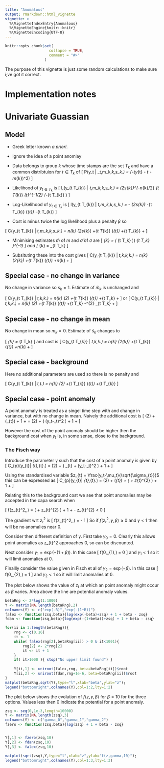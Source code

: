 ```yaml
---
title: "Anomalous"
output: rmarkdown::html_vignette
vignette: >
  %\VignetteIndexEntry{Anomalous}
  %\VignetteEngine{knitr::knitr}
  %\VignetteEncoding{UTF-8}
---
```


```r
knitr::opts_chunk$set(
                    collapse = TRUE,
                    comment = "#>"
                  )
```

The purpose of this vignette is just some random calculations to make sure i;ve got it correct.

# Implementation notes

# Univariate Guassian

## Model

- Greek letter known *a priori*.
- Ignore the idea of a point anomlay
- Data belongs to group $k$ whose time stamps are the set $T_{k}$ and have a common distribtuion for $t \in T_{k}$ of
\[
P\left(y_t \left| \mu_t,m_k,\sigma_k,s_k\right.\right) = \frac{1}{\sqrt{2\pi\sigma_{t}s_{k}}}\exp\left(-\frac{1}{2\sigma_{t}s_{k}}\left(y_{t} - \mu_t - m_{k}\right)^2\right)
\]

- Likelihood of $y_{t \in T_{k}}$ is
\[
L\left(y_{t \in T_{k}} \left| \mu_t,m_k,\sigma_k,s_k\right.\right) = 
\left(2\pi s_{k}\right)^{-n_{k}/2} 
\prod\limits_{t \in T_{k}} \sigma_{t}^{-1/2}
\exp\left(-\frac{1}{2s_{k}}\sum\limits_{t \in T_{k}} \frac{\left(y_{t} - \mu_t - m_{k}\right)^2}{\sigma_{t}}\right)
\]

- Log-Likelihood of $y_{t \in T_{k}}$ is
\[
l\left(y_{t \in T_{k}} \left| \mu_t,m_k,\sigma_k,s_k\right.\right) = 
-\frac{n_{k}}{2} \log\left(2\pi s_{k}\right)
-\frac{1}{2}\sum\limits_{t \in T_{k}} \log\left(\sigma_{t}\right)
-\frac{1}{2s_{k}}\sum\limits_{t \in T_{k}} \frac{\left(y_{t} - \mu_t - m_{k}\right)^2}{\sigma_{t}}
\]

- Cost is minus twice the log likelihood plus a penalty $\beta$ so 

\[
C\left(y_{t \in T_{k}} \left| \mu_t,m_k,\sigma_k,s_k\right.\right) = 
n_{k} \log\left(2\pi s_{k}\right)
+\sum\limits_{t \in T_{k}} \log\left(\sigma_{t}\right)
+\frac{1}{s_{k}}\sum\limits_{t \in T_{k}} \frac{\left(y_{t} - \mu_t - m_{k}\right)^2}{\sigma_{t}} + \beta
\]

- Minimising estimates $\hat{m}$ of $m$ and $\hat{\sigma}$ of $\sigma$ are
\[
\hat{m}_{k} = \left( \sum\limits_{t \in T_k} \frac{y_t-\mu_t}{\sigma_t} \right)\left(  \sum\limits_{t \in T_k} \frac{1}{\sigma_t}\right)^{-1}
\]
and
\[
\hat{s}_{k} = \frac{1}{n_{k}} \sum\limits_{t \in T_k} \frac{ \left(y_t-\mu_t - \hat{m}_{k}\right)^2}{\sigma_t}
\]

- Subsituting these into the cost gives
\[
C\left(y_{t \in T_{k}} \left| \mu_t,\hat{m}_k,\sigma_k,\hat{s}_k\right.\right) = 
n_{k} \log\left(2\pi \hat{s}_{k}\right)
+\sum\limits_{t \in T_{k}} \log\left(\sigma_{t}\right)
+n_{k} + \beta
\]

## Special case - no change in variance

No change in variance so $s_{k}=1$. Estimate of $\hat{m}_{k}$ is unchanged and

\[
C\left(y_{t \in T_{k}} \left| \mu_t,\hat{m}_k,\sigma_k\right.\right) = 
n_{k} \log\left(2\pi\right)
+\sum\limits_{t \in T_{k}} \log\left(\sigma_{t}\right)
+\sum\limits_{t \in T_k} \frac{ \left(y_t-\mu_t - \hat{m}_{k}\right)^2}{\sigma_t}
+ \beta
\]
or
\[
C\left(y_{t \in T_{k}} \left| \mu_t,\hat{m}_k,\sigma_k\right.\right) = 
n_{k} \log\left(2\pi\right)
+\sum\limits_{t \in T_{k}} \log\left(\sigma_{t}\right)
+\sum\limits_{t \in T_k} \frac{ \left(y_t-\mu_t\right)^2}{\sigma_t}
-\hat{m}^{2} \sum\limits_{t \in T_k} \frac{ 1}{\sigma_t}
+ \beta
\]

## Special case - no change in mean

No change in mean so $m_{k}=0$. Estimate of $\hat{s}_{k}$ changes to

\[
\hat{s}_{k} = \frac{1}{n_{k}} \sum\limits_{t \in T_k} \frac{ \left(y_t-\mu_t\right)^2}{\sigma_t}
\]
and cost is
\[
C\left(y_{t \in T_{k}} \left| \mu_t,\sigma_k,\hat{s}_k\right.\right) = 
n_{k} \log\left(2\pi \hat{s}_{k}\right)
+\sum\limits_{t \in T_{k}} \log\left(\sigma_{t}\right)
+n_{k}
+ \beta
\]

## Special case - background

Here no additional parameters are used so there is no penalty and

\[
C\left(y_{t \in T_{k}} \left| \mu_t,\sigma_t\right.\right) = 
n_{k} \log\left(2\pi \right)
+\sum\limits_{t \in T_{k}} \log\left(\sigma_{t}\right)
+\sum\limits_{t \in T_{k}} \frac{\left(y_{t} - \mu_t\right)^2}{\sigma_{t}} 
\]


## Special case - point anomaly

A point anomaly is treated as a singel time step with and change in variance, but with no change in mean.
Naively the additional cost is
\[
\log\left(2\pi \frac{ \left(y_t-\mu_t\right)^2}{\sigma_t}\right)
+ \log\left(\sigma_{t}\right)
+ 1 + \beta
= \log\left(2\pi\right) + \log \left( \left(y_t-\mu_t\right)^2 \right) + 1 + \beta
\]

However the cost of the point anomaly should be higher then the background cost when $y_{t}$ is, in some sense, close to the background.

### The Fisch way

Introduce the parameter $\gamma$ such that the cost of a point anomaly is given by
\[
C_{p}\left(y_{t}\left| \mu_{t},\sigma_{t}\right.\right) = 
\log\left(2\pi\right) + \log \left( \gamma \sigma_{t} + \left(y_t-\mu_t\right)^2 \right) + 1 + \beta
\]

Using the standardised variable $z_{t} = \frac{y_t-\mu_t}{\sqrt{\sigma_{t}}}$ this can be expressed as
\[
C_{p}\left(y_{t}\left| \mu_{t},\sigma_{t}\right.\right) = 
\log\left(2\pi\right) + \log\left(\sigma_{t}\right) + \log \left( \gamma + z_{t}^{2} \right) + 1 + \beta
\]

Relating this to the background cost we see that point anomalies may be accepted in the capa search when

\[
f\left(z_{t}^2,\gamma,\beta\right) = \log \left( \gamma + z_{t}^{2} \right) + 1 + \beta - z_{t}^{2} < 0
\]

The gradient wrt $z_{t}^2$ is
\[
\frac{\partial}{\partial z_{t}^2} f\left(z_{t}^2,\gamma,\beta\right)
= \frac{1}{\gamma + z_{t}^{2}} - 1
\]
So if $f\left(z_{t}^2,\gamma,\beta\right) \geq 0$ and $\gamma < 1$ then will be no anomalies near 0.

Consider then different definition of $\gamma$. 
First take $\gamma_{0} = 0$. Clearly this allows point anomalies as z_{t}^2 approaches 0, so can be discounted.

Next consider $\gamma_{1} = \exp\left(-\left(1+\beta\right)\right)$. In this case
\[
f\left(0,\gamma_{1},\beta\right) = 0
\]
and $\gamma_{1} < 1$ so it will limit anomalies at 0.

Finallly consider the value given in Fisch et al of $\gamma_{2} = \exp\left(-\beta\right)$. In this case
\[
f\left(0,\gamma_{2},\beta\right) = 1
\]
and $\gamma_{2} < 1$ so it will limit anomalies at 0.

The plot below shows the value of $z_{t}$ at which an point anomaly might occur as $\beta$ varies. Area above the line are potential anomaly values.

```r
betaRng <- 2*log(1:1000)
Y <- matrix(NA,length(betaRng),2)
colnames(Y) <- c("exp(-B)","exp(-(1+B))")
falex <- function(zsq,beta){log(exp(-beta)+zsq) + 1 + beta - zsq}
fdan <- function(zsq,beta){log(exp(-(1+beta))+zsq) + 1 + beta - zsq}

for(ii in 1:length(betaRng)){
    rng <- c(0,16)
    it <- 1
    while( falex(rng[2],betaRng[ii]) > 0 & it<1001){
        rng[2] <- 2*rng[2]
        it <- it + 1
    }
    if( it>1000 ){ stop("No upper limit found") }
    
    Y[ii,1] <- uniroot(falex,rng, beta=betaRng[ii])$root
    Y[ii,2] <- uniroot(fdan,rng+1e-6, beta=betaRng[ii])$root
}
matplot(betaRng,sqrt(Y),type="l",xlab="beta",ylab="z");
legend("bottomright",colnames(Y),col=1:2,lty=1:2)
```


The plot below shows the evolution of $f\left(z,\gamma,\beta\right)$ for $\beta=10$ for the three options. Values less then 0 indicate the potential for a point anomaly. 
```r
zsq <- seq(0,1e-3,length=10000)
Y <- matrix(NA,length(zsq),3)
colnames(Y) <- c("gamma_0","gamma_1","gamma_2")
fzero <- function(zsq,beta){log(zsq) + 1 + beta - zsq}


Y[,1] <- fzero(zsq,10)
Y[,2] <- fdan(zsq,10)
Y[,3] <- falex(zsq,10)

matplot(sqrt(zsq),Y,type="l",xlab="z",ylab="f(z,gamma,10)");
legend("bottomright",colnames(Y),col=1:3,lty=1:3)
```
